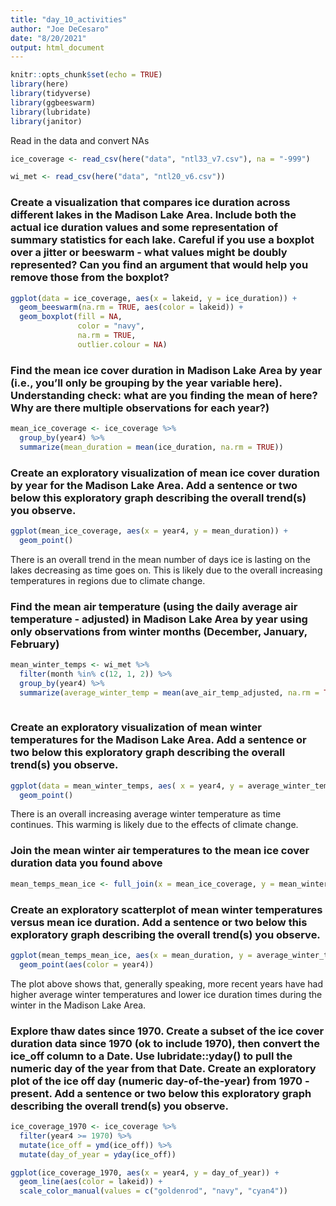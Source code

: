 ```yaml
---
title: "day_10_activities"
author: "Joe DeCesaro"
date: "8/20/2021"
output: html_document
---
```


```r
knitr::opts_chunk$set(echo = TRUE)
library(here)
library(tidyverse)
library(ggbeeswarm)
library(lubridate)
library(janitor)
```

Read in the data and convert NAs
```r
ice_coverage <- read_csv(here("data", "ntl33_v7.csv"), na = "-999")

wi_met <- read_csv(here("data", "ntl20_v6.csv"))
```

### Create a visualization that compares ice duration across different lakes in the Madison Lake Area. Include both the actual ice duration values and some representation of summary statistics for each lake. Careful if you use a boxplot over a jitter or beeswarm - what values might be doubly represented? Can you find an argument that would help you remove those from the boxplot?

```r
ggplot(data = ice_coverage, aes(x = lakeid, y = ice_duration)) +
  geom_beeswarm(na.rm = TRUE, aes(color = lakeid)) +
  geom_boxplot(fill = NA,
               color = "navy",
               na.rm = TRUE,
               outlier.colour = NA)
```

### Find the mean ice cover duration in Madison Lake Area by year (i.e., you’ll only be grouping by the year variable here). Understanding check: what are you finding the mean of here? Why are there multiple observations for each year?)

```r
mean_ice_coverage <- ice_coverage %>% 
  group_by(year4) %>% 
  summarize(mean_duration = mean(ice_duration, na.rm = TRUE))
```

### Create an exploratory visualization of mean ice cover duration by year for the Madison Lake Area. Add a sentence or two below this exploratory graph describing the overall trend(s) you observe.
```r
ggplot(mean_ice_coverage, aes(x = year4, y = mean_duration)) + 
  geom_point() 
```
There is an overall trend in the mean number of days ice is lasting on the lakes decreasing as time goes on. This is likely due to the overall increasing temperatures in regions due to climate change.


### Find the mean air temperature (using the daily average air temperature - adjusted) in Madison Lake Area by year using only observations from winter months (December, January, February)
```r
mean_winter_temps <- wi_met %>% 
  filter(month %in% c(12, 1, 2)) %>% 
  group_by(year4) %>% 
  summarize(average_winter_temp = mean(ave_air_temp_adjusted, na.rm = TRUE))
  
```


### Create an exploratory visualization of mean winter temperatures for the Madison Lake Area. Add a sentence or two below this exploratory graph describing the overall trend(s) you observe.
```r
ggplot(data = mean_winter_temps, aes( x = year4, y = average_winter_temp)) +
  geom_point()
```
There is an overall increasing average winter temperature as time continues. This warming is likely due to the effects of climate change.


### Join the mean winter air temperatures to the mean ice cover duration data you found above
```r
mean_temps_mean_ice <- full_join(x = mean_ice_coverage, y = mean_winter_temps, by = "year4")
```

### Create an exploratory scatterplot of mean winter temperatures versus mean ice duration. Add a sentence or two below this exploratory graph describing the overall trend(s) you observe.
```r
ggplot(mean_temps_mean_ice, aes(x = mean_duration, y = average_winter_temp)) + 
  geom_point(aes(color = year4))
```
The plot above shows that, generally speaking, more recent years have had higher average winter temperatures and lower ice duration times during the winter in the Madison Lake Area.

### Explore thaw dates since 1970. Create a subset of the ice cover duration data since 1970 (ok to include 1970), then convert the ice_off column to a Date. Use lubridate::yday() to pull the numeric day of the year from that Date. Create an exploratory plot of the ice off day (numeric day-of-the-year) from 1970 - present. Add a sentence or two below this exploratory graph describing the overall trend(s) you observe.
```r
ice_coverage_1970 <- ice_coverage %>% 
  filter(year4 >= 1970) %>% 
  mutate(ice_off = ymd(ice_off)) %>% 
  mutate(day_of_year = yday(ice_off))

ggplot(ice_coverage_1970, aes(x = year4, y = day_of_year)) +
  geom_line(aes(color = lakeid)) +
  scale_color_manual(values = c("goldenrod", "navy", "cyan4"))

```


